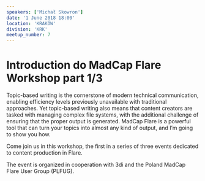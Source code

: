 ```yaml
---
speakers: ['Michał Skowron']
date: '1 June 2018 18:00'
location: 'KRAKÓW'
division: 'KRK'
meetup_number: 7
---
```


# Introduction do MadCap Flare Workshop part 1/3

Topic-based writing is the cornerstone of modern technical communication,
enabling efficiency levels previously unavailable with traditional approaches.
Yet topic-based writing also means that content creators are tasked with
managing complex file systems, with the additional challenge of ensuring that
the proper output is generated. MadCap Flare is a powerful tool that can turn
your topics into almost any kind of output, and I’m going to show you how.

Come join us in this workshop, the first in a series of three events dedicated
to content production in Flare.

The event is organized in cooperation with 3di and the Poland MadCap Flare User
Group (PLFUG).
